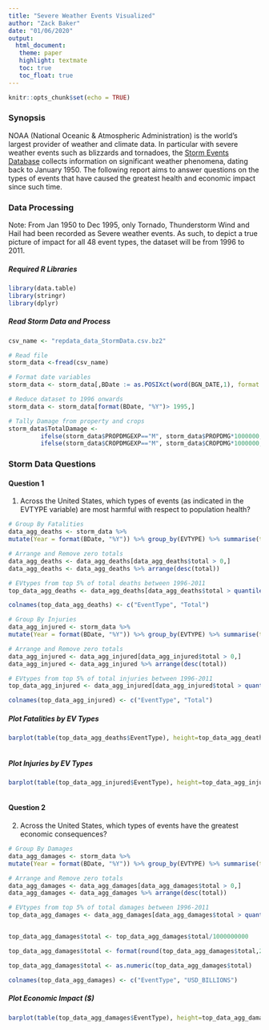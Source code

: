 ```yaml
---
title: "Severe Weather Events Visualized"
author: "Zack Baker"
date: "01/06/2020"
output: 
  html_document:
   theme: paper
   highlight: textmate
   toc: true
   toc_float: true
---
```


```r
knitr::opts_chunk$set(echo = TRUE)
```

### Synopsis

NOAA (National Oceanic & Atmospheric Administration) is the world's largest provider of weather and climate data. In particular with severe weather events such as blizzards and tornadoes, the [Storm Events Database](https://www.ncdc.noaa.gov/stormevents/) collects information on significant weather phenomena, dating back to January 1950. The following report aims to answer questions on the types of events that have caused the greatest health and economic impact since such time. 


### Data Processing

Note: From Jan 1950 to Dec 1995, only Tornado, Thunderstorm Wind and Hail had been recorded as Severe weather events. As such, to depict a true picture of impact for all 48 event types, the dataset will be from 1996 to 2011.



##### Required R Libraries

```r
library(data.table)
library(stringr)
library(dplyr)

```


##### Read Storm Data and Process  

```r

csv_name <- "repdata_data_StormData.csv.bz2"

# Read file
storm_data <-fread(csv_name)

# Format date variables
storm_data <- storm_data[,BDate := as.POSIXct(word(BGN_DATE,1), format = "%m/%d/%Y")]

# Reduce dataset to 1996 onwards
storm_data <- storm_data[format(BDate, "%Y")> 1995,]

# Tally Damage from property and crops
storm_data$TotalDamage <- 
         ifelse(storm_data$PROPDMGEXP=="M", storm_data$PROPDMG*1000000, ifelse(storm_data$PROPDMGEXP=="K", storm_data$PROPDMG*1000,0)) +
         ifelse(storm_data$CROPDMGEXP=="M", storm_data$CROPDMG*1000000, ifelse(storm_data$CROPDMGEXP=="K", storm_data$CROPDMG*1000,0))

```




### Storm Data Questions  

#### Question 1
1) Across the United States, which types of events (as indicated in the \color{red}{\verb|EVTYPE|}EVTYPE variable) are most harmful with respect to population health?

```r

# Group By Fatalities
data_agg_deaths <- storm_data %>% 
mutate(Year = format(BDate, "%Y")) %>% group_by(EVTYPE) %>% summarise(total = sum(FATALITIES))

# Arrange and Remove zero totals
data_agg_deaths <- data_agg_deaths[data_agg_deaths$total > 0,]
data_agg_deaths <- data_agg_deaths %>% arrange(desc(total))

# EVtypes from top 5% of total deaths between 1996-2011
top_data_agg_deaths <- data_agg_deaths[data_agg_deaths$total > quantile(data_agg_deaths$total, prob=1-5/100),]

colnames(top_data_agg_deaths) <- c("EventType", "Total")

# Group By Injuries
data_agg_injured <- storm_data %>% 
mutate(Year = format(BDate, "%Y")) %>% group_by(EVTYPE) %>% summarise(total = sum(INJURIES))

# Arrange and Remove zero totals
data_agg_injured <- data_agg_injured[data_agg_injured$total > 0,]
data_agg_injured <- data_agg_injured %>% arrange(desc(total))

# EVtypes from top 5% of total injuries between 1996-2011
top_data_agg_injured <- data_agg_injured[data_agg_injured$total > quantile(data_agg_injured$total, prob=1-5/100),]

colnames(top_data_agg_injured) <- c("EventType", "Total")

```


##### Plot Fatalities by EV Types

```r


barplot(table(top_data_agg_deaths$EventType), height=top_data_agg_deaths$Total, names=top_data_agg_deaths$EventType, col=rainbow(length(top_data_agg_deaths$EventType)), cex.name=0.5, cex.axis = 0.75, las=2, horiz=T, main="U.S. Fatalities by Event Type Between 1996-2011")



```


##### Plot Injuries by EV Types

```r


barplot(table(top_data_agg_injured$EventType), height=top_data_agg_injured$Total, names=top_data_agg_injured$EventType, col=rainbow(length(top_data_agg_injured$EventType)), cex.name=0.5, cex.axis = 0.75, las=2, horiz=T, main="U.S. Injuries by Event Type Between 1996-2011")



```


#### Question 2
2) Across the United States, which types of events have the greatest economic consequences?  


```r



# Group By Damages
data_agg_damages <- storm_data %>% 
mutate(Year = format(BDate, "%Y")) %>% group_by(EVTYPE) %>% summarise(total = sum(TotalDamage))

# Arrange and Remove zero totals
data_agg_damages <- data_agg_damages[data_agg_damages$total > 0,]
data_agg_damages <- data_agg_damages %>% arrange(desc(total))

# EVtypes from top 5% of total damages between 1996-2011
top_data_agg_damages <- data_agg_damages[data_agg_damages$total > quantile(data_agg_damages$total, prob=1-5/100),]


top_data_agg_damages$total <- top_data_agg_damages$total/1000000000

top_data_agg_damages$total <- format(round(top_data_agg_damages$total,2), nsmall=2)

top_data_agg_damages$total <- as.numeric(top_data_agg_damages$total)

colnames(top_data_agg_damages) <- c("EventType", "USD_BILLIONS")

```


##### Plot Economic Impact ($)

```r

barplot(table(top_data_agg_damages$EventType), height=top_data_agg_damages$USD_BILLIONS, names=top_data_agg_damages$EventType, col=rainbow(length(top_data_agg_damages$EventType)), cex.name=0.5, cex.axis = 0.75, las=2, horiz=T, main="Economic Impact by Event Type Between 1996-2011 (In USD Billions)")

```

